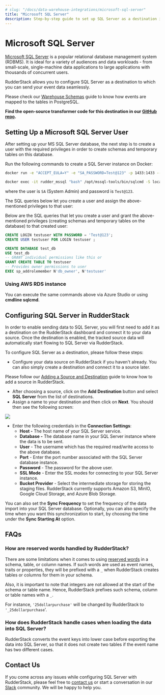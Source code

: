```yaml
---
# slug: "/docs/data-warehouse-integrations/microsoft-sql-server"
title: "Microsoft SQL Server"
description: Step-by-step guide to set up SQL Server as a destination in RudderStack
---
```


# Microsoft SQL Server

[Microsoft SQL Server](https://www.microsoft.com/en-in/sql-server/sql-server-downloads) is a popular relational database management system \(RDBMS\). It is ideal for a variety of audiences and data workloads - from small-scale, single-machine data applications to large applications with thousands of concurrent users.

RudderStack allows you to configure SQL Server as a destination to which you can send your event data seamlessly.

<div class="infoBlock">

Please check our <a href="https://rudderstack.com/docs/data-warehouse-integrations/warehouse-schemas/">Warehouse Schemas</a> guide to know how events are mapped to the tables in PostgreSQL.

</div>

<div class="successBlock">

  **Find the open-source transformer code for this destination in our <a href="https://github.com/rudderlabs/rudder-transformer/tree/master/v0/destinations/mssql">GitHub repo</a>.**
</div>

## Setting Up a Microsoft SQL Server User

After setting up your MS SQL Server database, the next step is to create a user with the required privileges in order to create schemas and temporary tables on this database.

Run the following commands to create a SQL Server instance on Docker:

```bash
docker run -e "ACCEPT_EULA=Y" -e "SA_PASSWORD=Test@123" -p 1433:1433 --name rudder_mssql -h rudder_mssql -d mcr.microsoft.com/mssql/server:2019-latest
```

```bash
docker exec -it rudder_mssql "bash" /opt/mssql-tools/bin/sqlcmd -S localhost -U SA [-P "Test@123"]
```

where the user is `SA` \(System Admin\) and password is `Test@123`.

The SQL queries below let you create a user and assign the above-mentioned privileges to that user:

Below are the SQL queries that let you create a user and grant the above-mentioned privileges \(creating schemas and temporary tables on the database\) to that created user:

```sql
CREATE LOGIN testuser WITH PASSWORD = 'Test@123';
CREATE USER testuser FOR LOGIN testuser ;

CREATE DATABASE test_db
USE test_db
-- GRANT individual permissions like this or
GRANT CREATE TABLE TO testuser
-- Provides owner permissions to user
EXEC sp_addrolemember N'db_owner', N'testuser'
```

### Using AWS RDS instance

You can execute the same commands above via Azure Studio or using **cmdline sqlcmd**.

## Configuring SQL Server in RudderStack

In order to enable sending data to SQL Server, you will first need to add it as a destination on the RudderStack dashboard and connect it to your data source. Once the destination is enabled, the tracked source data will automatically start flowing to SQL Server via RudderStack.

To configure SQL Server as a destination, please follow these steps:

- Configure your data source on RudderStack if you haven't already. You can also simply create a destination and connect it to a source later.

<div class="successBlock">

  Please follow our <a href="https://rudderstack.com/docs/connections/adding-source-and-destination-rudderstack/">Adding a Source and Destination</a> guide to know how to add a source in RudderStack.
</div>

- After choosing a source, click on the **Add Destination** button and select **SQL Server** from the list of destinations.
- Assign a name to your destination and then click on **Next**. You should then see the following screen:

<img src="../assets/mssqlconnection.png" />

- Enter the following credentials in the **Connection Settings**:
  - **Host -** The host name of your SQL Server service.
  - **Database -** The database name in your SQL Server instance where the data is to be sent.
  - **User** - The username which has the required read/write access to the above database.
  - **Port** - Enter the port number associated with the SQL Server database instance.
  - **Password** - The password for the above user.
  - **SSL Mode** - Enter the SSL modes for connecting to your SQL Server instance.
  - **Bucket Provider** - Select the intermediate storage for storing the staging files. RudderStack currently supports Amazon S3, MinIO, Google Cloud Storage, and Azure Blob Storage.

<div class="successBlock">

  You can also set the **Sync Frequency** to set the frequency of
  the data import into your SQL Server database. Optionally, you can also
  specify the time when you want this synchronization to start, by choosing the
  time under the **Sync Starting At** option.
</div>

## FAQs

### **How are reserved words handled by RudderStack?**

There are some limitations when it comes to using [reserved words](https://www.postgresql.org/docs/current/sql-keywords-appendix.html) in a schema, table, or column names. If such words are used as event names, traits or properties, they will be prefixed with a `_` when RudderStack creates tables or columns for them in your schema.

Also, it is important to note that integers are not allowed at the start of the schema or table name. Hence, RudderStack prefixes such schema, column or table names with a `_`.

For instance, `'25dollarpurchase'` will be changed by RudderStack to `'_25dollarpurchase`'.

### How does RudderStack handle cases when loading the data into SQL Server?

RudderStack converts the event keys into lower case before exporting the data into SQL Server, so that it does not create two tables if the event name has two different cases.

## Contact Us

If you come across any issues while configuring SQL Server with RudderStack, please feel free to [contact us](mailto:%20docs@rudderstack.com) or start a conversation in our [Slack](https://rudderstack.com/join-rudderstack-slack-community) community. We will be happy to help you.
